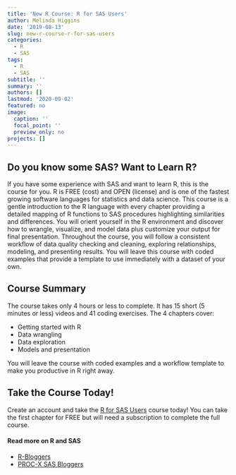 ```yaml
---
title: 'New R Course: R for SAS Users'
author: Melinda Higgins
date: '2019-08-13'
slug: new-r-course-r-for-sas-users
categories:
  - R
  - SAS
tags:
  - R
  - SAS
subtitle: ''
summary: ''
authors: []
lastmod: '2020-09-02'
featured: no
image:
  caption: ''
  focal_point: ''
  preview_only: no
projects: []
---
```


## Do you know some SAS? Want to Learn R?

If you have some experience with SAS and want to learn R, this is the course for you. R is FREE (cost) and OPEN (license) and is one of the fastest growing software languages for statistics and data science. This course is a gentle introduction to the R language with every chapter providing a detailed mapping of R functions to SAS procedures highlighting similarities and differences. You will orient yourself in the R environment and discover how to wrangle, visualize, and model data plus customize your output for final presentation. Throughout the course, you will follow a consistent workflow of data quality checking and cleaning, exploring relationships, modeling, and presenting results. You will leave this course with coded examples that provide a template to use immediately with a dataset of your own.

## Course Summary

The course takes only 4 hours or less to complete. It has 15 short (5 minutes or less) videos and 41 coding exercises. The  4 chapters cover:

* Getting started with R
* Data wrangling
* Data exploration
* Models and presentation

You will leave the course with coded examples and a workflow template to make you productive in R right away.

## Take the Course Today!

Create an account and take the [R for SAS Users](https://www.datacamp.com/courses/r-for-sas-users) course today! You can take the first chapter for FREE but will need a subscription to complete the full course.

#### Read more on R and SAS

* [R-Bloggers](https://www.r-bloggers.com/) 
* [PROC-X SAS Bloggers](http://www.proc-x.com/)
